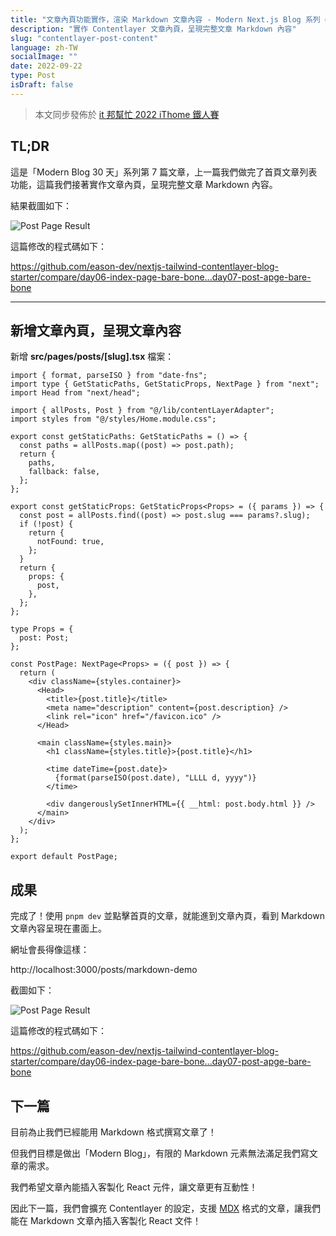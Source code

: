 ```yaml
---
title: "文章內頁功能實作，渲染 Markdown 文章內容 - Modern Next.js Blog 系列 #07"
description: "實作 Contentlayer 文章內頁，呈現完整文章 Markdown 內容"
slug: "contentlayer-post-content"
language: zh-TW
socialImage: ""
date: 2022-09-22
type: Post
isDraft: false
---
```


> 本文同步發佈於 [it 邦幫忙 2022 iThome 鐵人賽](https://ithelp.ithome.com.tw/articles/10296357)

## TL;DR

這是「Modern Blog 30 天」系列第 7 篇文章，上一篇我們做完了首頁文章列表功能，這篇我們接著實作文章內頁，呈現完整文章 Markdown 內容。

結果截圖如下：

![Post Page Result](https://i.imgur.com/w6pTHUJ.jpg)

這篇修改的程式碼如下：

https://github.com/eason-dev/nextjs-tailwind-contentlayer-blog-starter/compare/day06-index-page-bare-bone...day07-post-apge-bare-bone

---

## 新增文章內頁，呈現文章內容

新增 **src/pages/posts/[slug].tsx** 檔案：

```tsx
import { format, parseISO } from "date-fns";
import type { GetStaticPaths, GetStaticProps, NextPage } from "next";
import Head from "next/head";

import { allPosts, Post } from "@/lib/contentLayerAdapter";
import styles from "@/styles/Home.module.css";

export const getStaticPaths: GetStaticPaths = () => {
  const paths = allPosts.map((post) => post.path);
  return {
    paths,
    fallback: false,
  };
};

export const getStaticProps: GetStaticProps<Props> = ({ params }) => {
  const post = allPosts.find((post) => post.slug === params?.slug);
  if (!post) {
    return {
      notFound: true,
    };
  }
  return {
    props: {
      post,
    },
  };
};

type Props = {
  post: Post;
};

const PostPage: NextPage<Props> = ({ post }) => {
  return (
    <div className={styles.container}>
      <Head>
        <title>{post.title}</title>
        <meta name="description" content={post.description} />
        <link rel="icon" href="/favicon.ico" />
      </Head>

      <main className={styles.main}>
        <h1 className={styles.title}>{post.title}</h1>

        <time dateTime={post.date}>
          {format(parseISO(post.date), "LLLL d, yyyy")}
        </time>

        <div dangerouslySetInnerHTML={{ __html: post.body.html }} />
      </main>
    </div>
  );
};

export default PostPage;
```

## 成果

完成了！使用 `pnpm dev` 並點擊首頁的文章，就能進到文章內頁，看到 Markdown 文章內容呈現在畫面上。

網址會長得像這樣：

http://localhost:3000/posts/markdown-demo

截圖如下：

![Post Page Result](https://i.imgur.com/w6pTHUJ.jpg)

這篇修改的程式碼如下：

https://github.com/eason-dev/nextjs-tailwind-contentlayer-blog-starter/compare/day06-index-page-bare-bone...day07-post-apge-bare-bone

## 下一篇

目前為止我們已經能用 Markdown 格式撰寫文章了！

但我們目標是做出「Modern Blog」，有限的 Markdown 元素無法滿足我們寫文章的需求。

我們希望文章內能插入客製化 React 元件，讓文章更有互動性！

因此下一篇，我們會擴充 Contentlayer 的設定，支援 [MDX](https://mdxjs.com/) 格式的文章，讓我們能在 Markdown 文章內插入客製化 React 文件！
